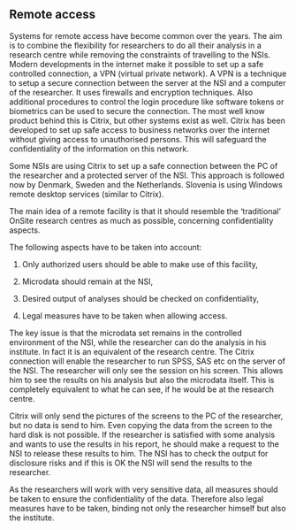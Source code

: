## Remote access

Systems for remote access have become common over the years. The aim is to combine the flexibility for researchers to do all their analysis in a research centre while removing the constraints of travelling to the NSIs. Modern developments in the internet make it possible to set up a safe controlled connection, a VPN (virtual private network). A VPN is a technique to setup a secure connection between the server at the NSI and a computer of the researcher. It uses firewalls and encryption techniques. Also additional procedures to control the login procedure like software tokens or biometrics can be used to secure the connection. The most well know product behind this is Citrix, but other systems exist as well. Citrix has been developed to set up safe access to business networks over the internet without giving access to unauthorised persons. This will safeguard the confidentiality of the information on this network.

Some NSIs are using Citrix to set up a safe connection between the PC of the researcher and a protected server of the NSI. This approach is followed now by Denmark, Sweden and the Netherlands. Slovenia is using Windows remote desktop services (similar to Citrix).

The main idea of a remote facility is that it should resemble the 'traditional' OnSite research centres as much as possible, concerning confidentiality aspects.

The following aspects have to be taken into account:

1. Only authorized users should be able to make use of this facility,

2. Microdata should remain at the NSI,

3. Desired output of analyses should be checked on confidentiality,

4. Legal measures have to be taken when allowing access.

The key issue is that the microdata set remains in the controlled environment of the NSI, while the researcher can do the analysis in his institute. In fact it is an equivalent of the research centre. The Citrix connection will enable the researcher to run SPSS, SAS etc on the server of the NSI. The researcher will only see the session on his screen. This allows him to see the results on his analysis but also the microdata itself. This is completely equivalent to what he can see, if he would be at the research centre.

Citrix will only send the pictures of the screens to the PC of the researcher, but no data is send to him. Even copying the data from the screen to the hard disk is not possible. If the researcher is satisfied with some analysis and wants to use the results in his report, he should make a request to the NSI to release these results to him. The NSI has to check the output for disclosure risks and if this is OK the NSI will send the results to the researcher.

As the researchers will work with very sensitive data, all measures should be taken to ensure the confidentiality of the data. Therefore also legal measures have to be taken, binding not only the researcher himself but also the institute.

